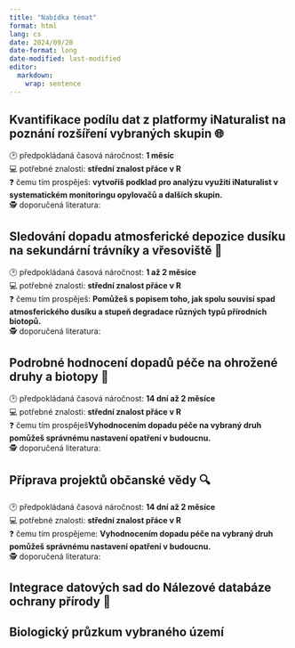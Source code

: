---
title: "Nabídka témat"
format: html
lang: cs
date: 2024/09/20
date-format: long
date-modified: last-modified
editor: 
  markdown: 
    wrap: sentence
---

## Kvantifikace podílu dat z platformy iNaturalist na poznání rozšíření vybraných skupin 🌐
🕑 předpokládaná časová náročnost: **1 měsíc**  
💻 potřebné znalosti: **střední znalost přáce v R**  
❓ čemu tím prospěješ: **vytvoříš podklad pro analýzu využití iNaturalist v systematickém monitoringu opylovačů a dalších skupin.**  
🕵️ doporučená literatura:  
 
## Sledování dopadu atmosferické depozice dusíku na sekundární trávníky a vřesoviště 🌱
🕑 předpokládaná časová náročnost: **1 až 2 měsíce**  
💻 potřebné znalosti: **střední znalost přáce v R**  
❓ čemu tím prospěješ: **Pomůžeš s popisem toho, jak spolu souvisí spad atmosferického dusíku a stupeň degradace různých typů přírodních biotopů.**  
🕵️ doporučená literatura:  
 
## Podrobné hodnocení dopadů péče na ohrožené druhy a biotopy 🦋
🕑 předpokládaná časová náročnost: **14 dní až 2 měsíce**  
💻 potřebné znalosti: **střední znalost přáce v R**  
❓ čemu tím prospěješ**Vyhodnocením dopadu péče na vybraný druh pomůžeš správnému nastavení opatření v budoucnu.**  
🕵️ doporučená literatura:  

## Příprava projektů občanské vědy 🔍
🕑 předpokládaná časová náročnost: **14 dní až 2 měsíce**  
💻 potřebné znalosti: **střední znalost přáce v R**  
❓ čemu tím prospějeme: **Vyhodnocením dopadu péče na vybraný druh pomůžeš správnému nastavení opatření v budoucnu.**  
🕵️ doporučená literatura:  

## Integrace datových sad do Nálezové databáze ochrany přírody 💾


## Biologický průzkum vybraného území 
 
